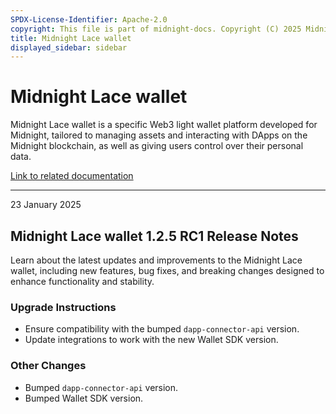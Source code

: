 ```yaml
---
SPDX-License-Identifier: Apache-2.0
copyright: This file is part of midnight-docs. Copyright (C) 2025 Midnight Foundation. Licensed under the Apache License, Version 2.0 (the "License"); You may not use this file except in compliance with the License. You may obtain a copy of the License at http://www.apache.org/licenses/LICENSE-2.0 Unless required by applicable law or agreed to in writing, software distributed under the License is distributed on an "AS IS" BASIS, WITHOUT WARRANTIES OR CONDITIONS OF ANY KIND, either express or implied. See the License for the specific language governing permissions and limitations under the License.
title: Midnight Lace wallet
displayed_sidebar: sidebar
---
```


# Midnight Lace wallet

Midnight Lace wallet is a specific Web3 light wallet platform developed for Midnight, tailored to managing assets and interacting with DApps on the Midnight blockchain, as well as giving users control over their personal data.

[Link to related documentation](https://www.lace.io/)

---

<div 
  style={{
    marginTop: '0',
    fontSize: '1rem',
    fontWeight: 'normal',
    marginBottom: '0.5rem'
  }}
>
  23 January 2025
</div>

## Midnight Lace wallet 1.2.5 RC1 Release Notes

Learn about the latest updates and improvements to the Midnight Lace wallet, including new features, bug fixes, and breaking changes designed to enhance functionality and stability.

### Upgrade Instructions

- Ensure compatibility with the bumped `dapp-connector-api` version.  
- Update integrations to work with the new Wallet SDK version.  

### Other Changes

- Bumped `dapp-connector-api` version.  
- Bumped Wallet SDK version.  
